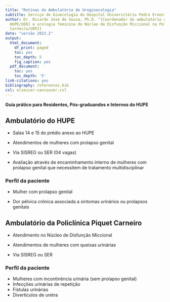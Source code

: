```yaml
---
title: "Rotinas do Ambulatório de Uroginecologia"
subtitle: Serviço de Ginecologia do Hospital Universitário Pedro Ernesto - UERJ
author: Dr. Ricardo José de Souza, Ph.D. ^[Coordenador do ambulatório de uroginecologia no
  HUPE/UERJ e urologia feminina do Núcleo de Disfunção Miccional na Policlínica Piquet
  Carneiro/UERJ]
date: "versão 2023.2"
output:
  html_document:
    df_print: paged
    toc: yes
    toc_depth: 5
    fig_caption: yes
  pdf_document:
    toc: yes
    toc_depth: '5'
link-citations: yes
bibliography: references.bib
csl: elsevier-vancouver.csl
---
```


<div style="margin-bottom: 30px;">

**Guia prático para Residentes, Pós-graduandos e Internos do HUPE**

</div>

## **Ambulatório do HUPE**

-   Salas 14 e 15 do prédio anexo ao HUPE

-   Atendimentos de mulheres com prolapso genital

-   Via SISREG ou SER (04 vagas)

-   Avaliação através de encaminhamento interno de mulheres com prolapso genital que necessitem de tratamento multidisciplinar

### **Perfil da paciente**

-   Mulher com prolapso genital

-   Dor pélvica crônica associada a sintomas urinários ou prolapsos genitais

## **Ambulatório da Policlínica Piquet Carneiro**

-   Atendimento no Núcleo de Disfunção Miccional

-   Atendimentos de mulheres com queixas urinárias

-   Via SISREG ou SER

### **Perfil da paciente**

-   Mulheres com incontinência urinária (sem prolapso genital)
-   Infecções urinárias de repetição
-   Fístulas urinárias
-   Divertículos de uretra

